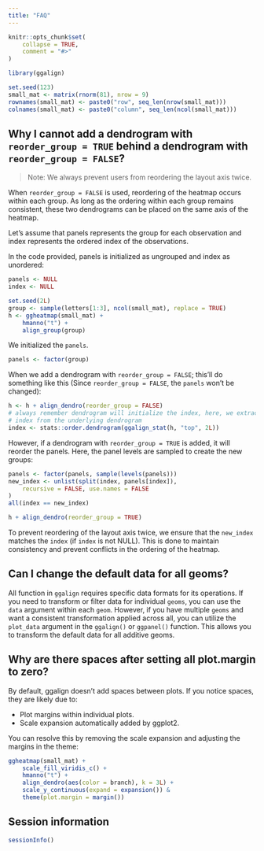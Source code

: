 ```yaml
---
title: "FAQ"
---
```


```r
knitr::opts_chunk$set(
    collapse = TRUE,
    comment = "#>"
)
```

```r
library(ggalign)
```

```r
set.seed(123)
small_mat <- matrix(rnorm(81), nrow = 9)
rownames(small_mat) <- paste0("row", seq_len(nrow(small_mat)))
colnames(small_mat) <- paste0("column", seq_len(ncol(small_mat)))
```

## Why I cannot add a dendrogram with `reorder_group = TRUE` behind a dendrogram with `reorder_group = FALSE`?

> Note: We always prevent users from reordering the layout axis twice.

When `reorder_group = FALSE` is used, reordering of the heatmap occurs within
each group. As long as the ordering within each group remains consistent, these
two dendrograms can be placed on the same axis of the heatmap. 

Let's assume that panels represents the group for each observation and index
represents the ordered index of the observations. 

In the code provided, panels is initialized as ungrouped and index as unordered: 
```r
panels <- NULL
index <- NULL
```

```r
set.seed(2L)
group <- sample(letters[1:3], ncol(small_mat), replace = TRUE)
h <- ggheatmap(small_mat) +
    hmanno("t") +
    align_group(group)
```

We initialized the `panels`.
```r
panels <- factor(group)
```

When we add a dendrogram with `reorder_group = FALSE`; this'll do something
like this (Since `reorder_group = FALSE`, the `panels` won't be changed): 
```r
h <- h + align_dendro(reorder_group = FALSE)
# always remember dendrogram will initialize the index, here, we extract the
# index from the underlying dendrogram
index <- stats::order.dendrogram(ggalign_stat(h, "top", 2L))
```

However, if a dendrogram with `reorder_group = TRUE` is added, it will reorder the
panels. Here, the panel levels are sampled to create the new groups: 
```r
panels <- factor(panels, sample(levels(panels)))
new_index <- unlist(split(index, panels[index]),
    recursive = FALSE, use.names = FALSE
)
all(index == new_index)
```

```r
h + align_dendro(reorder_group = TRUE)
```

To prevent reordering of the layout axis twice, we ensure that the `new_index`
matches the `index` (if `index` is not NULL). This is done to maintain
consistency and prevent conflicts in the ordering of the heatmap.

## Can I change the default data for all geoms?
All function in `ggalign` requires specific data formats for its operations. If
you need to transform or filter data for individual `geoms`, you can use the
`data` argument within each `geom`. However, if you have multiple `geoms` and
want a consistent transformation applied across all, you can utilize the
`plot_data` argument in the `ggalign()` or `ggpanel()` function. This allows you
to transform the default data for all additive geoms.

## Why are there spaces after setting all plot.margin to zero?
By default, ggalign doesn't add spaces between plots. If you notice spaces, they
are likely due to:

- Plot margins within individual plots.
- Scale expansion automatically added by ggplot2.

You can resolve this by removing the scale expansion and adjusting the margins
in the theme: 
```r
ggheatmap(small_mat) +
    scale_fill_viridis_c() +
    hmanno("t") +
    align_dendro(aes(color = branch), k = 3L) +
    scale_y_continuous(expand = expansion()) &
    theme(plot.margin = margin())
```

## Session information
```r
sessionInfo()
```
